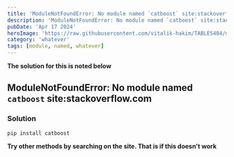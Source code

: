 ---
title: 'ModuleNotFoundError: No module named `catboost` site:stackoverflow.com'
description: 'ModuleNotFoundError: No module named `catboost` site:stackoverflow.com'
pubDate: 'Apr 17 2024'
heroImage: 'https://raw.githubusercontent.com/vitalik-hakim/TABLES404/main/error_b/misc.png'
category: 'whatever'
tags: [module, named, whatever]
---

**The solution for this is noted below**

## ModuleNotFoundError: No module named `catboost` site:stackoverflow.com

### Solution

```whatever
pip install catboost
```
**Try other methods by searching on the site. That is if this doesn't work**
